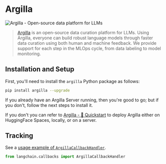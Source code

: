 # Argilla

![Argilla - Open-source data platform for LLMs](https://argilla.io/og.png)

>[Argilla](https://argilla.io/) is an open-source data curation platform for LLMs.
> Using Argilla, everyone can build robust language models through faster data curation 
> using both human and machine feedback. We provide support for each step in the MLOps cycle, 
> from data labeling to model monitoring.

## Installation and Setup

First, you'll need to install the  `argilla` Python package as follows:

```bash
pip install argilla --upgrade
```

If you already have an Argilla Server running, then you're good to go; but if
you don't, follow the next steps to install it.

If you don't you can refer to [Argilla - 🚀 Quickstart](https://docs.argilla.io/en/latest/getting_started/quickstart.html#Running-Argilla-Quickstart) to deploy Argilla either on HuggingFace Spaces, locally, or on a server.

## Tracking

See a [usage example of `ArgillaCallbackHandler`](/docs/integrations/callbacks/argilla.html).

```python
from langchain.callbacks import ArgillaCallbackHandler
```
